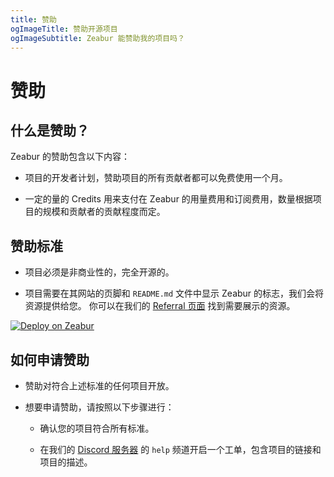 ```yaml
---
title: 赞助
ogImageTitle: 赞助开源项目
ogImageSubtitle: Zeabur 能赞助我的项目吗？
---
```


# 赞助

## 什么是赞助？

Zeabur 的赞助包含以下内容：

- 项目的开发者计划，赞助项目的所有贡献者都可以免费使用一个月。

- 一定的量的 Credits 用来支付在 Zeabur 的用量费用和订阅费用，数量根据项目的规模和贡献者的贡献程度而定。

## 赞助标准

- 项目必须是非商业性的，完全开源的。

- 项目需要在其网站的页脚和 `README.md` 文件中显示 Zeabur 的标志，我们会将资源提供给您。
你可以在我们的 [Referral 页面](https://dash.zeabur.com/account/referral) 找到需要展示的资源。

[![Deploy on Zeabur](https://zeabur.com/deployed-on-zeabur-dark.svg)](https://dash.zeabur.com/account/referral)

## 如何申请赞助

- 赞助对符合上述标准的任何项目开放。

- 想要申请赞助，请按照以下步骤进行：

    - 确认您的项目符合所有标准。

    - 在我们的 [Discord 服务器](https://zeabur.com/dc) 的 `help` 频道开启一个工单，包含项目的链接和项目的描述。
